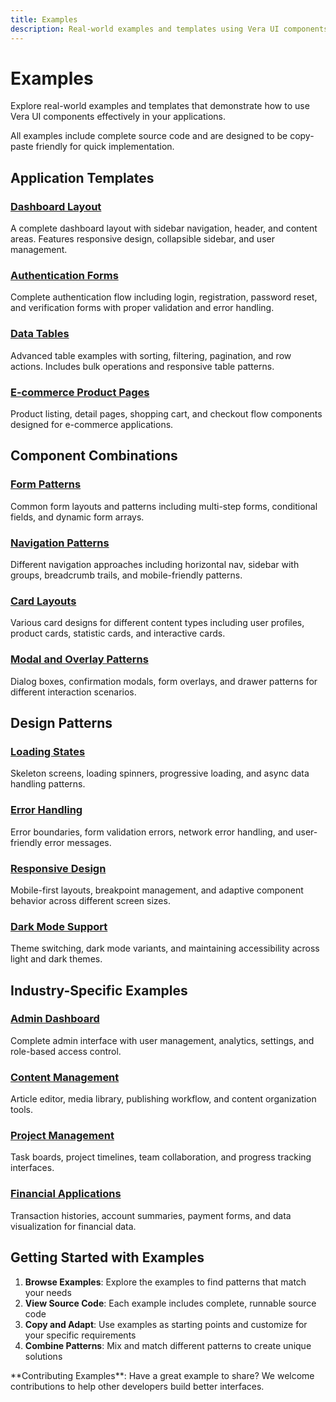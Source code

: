 ```yaml
---
title: Examples
description: Real-world examples and templates using Vera UI components
---
```



# Examples

Explore real-world examples and templates that demonstrate how to use Vera UI components effectively in your applications.

<Callout type="info">
  All examples include complete source code and are designed to be copy-paste friendly for quick implementation.
</Callout>

## Application Templates

### [Dashboard Layout](/docs/examples/dashboard-layout)
A complete dashboard layout with sidebar navigation, header, and content areas. Features responsive design, collapsible sidebar, and user management.

### [Authentication Forms](/docs/examples/auth-forms)  
Complete authentication flow including login, registration, password reset, and verification forms with proper validation and error handling.

### [Data Tables](/docs/examples/data-tables)
Advanced table examples with sorting, filtering, pagination, and row actions. Includes bulk operations and responsive table patterns.

### [E-commerce Product Pages](/docs/examples/ecommerce)
Product listing, detail pages, shopping cart, and checkout flow components designed for e-commerce applications.

## Component Combinations

### [Form Patterns](/docs/examples/form-patterns)
Common form layouts and patterns including multi-step forms, conditional fields, and dynamic form arrays.

### [Navigation Patterns](/docs/examples/navigation-patterns)
Different navigation approaches including horizontal nav, sidebar with groups, breadcrumb trails, and mobile-friendly patterns.

### [Card Layouts](/docs/examples/card-layouts)
Various card designs for different content types including user profiles, product cards, statistic cards, and interactive cards.

### [Modal and Overlay Patterns](/docs/examples/overlay-patterns)
Dialog boxes, confirmation modals, form overlays, and drawer patterns for different interaction scenarios.

## Design Patterns

### [Loading States](/docs/examples/loading-states)
Skeleton screens, loading spinners, progressive loading, and async data handling patterns.

### [Error Handling](/docs/examples/error-handling)
Error boundaries, form validation errors, network error handling, and user-friendly error messages.

### [Responsive Design](/docs/examples/responsive-design)
Mobile-first layouts, breakpoint management, and adaptive component behavior across different screen sizes.

### [Dark Mode Support](/docs/examples/dark-mode)
Theme switching, dark mode variants, and maintaining accessibility across light and dark themes.

## Industry-Specific Examples

### [Admin Dashboard](/docs/examples/admin-dashboard)
Complete admin interface with user management, analytics, settings, and role-based access control.

### [Content Management](/docs/examples/cms)
Article editor, media library, publishing workflow, and content organization tools.

### [Project Management](/docs/examples/project-management)
Task boards, project timelines, team collaboration, and progress tracking interfaces.

### [Financial Applications](/docs/examples/financial)
Transaction histories, account summaries, payment forms, and data visualization for financial data.

## Getting Started with Examples

1. **Browse Examples**: Explore the examples to find patterns that match your needs
2. **View Source Code**: Each example includes complete, runnable source code
3. **Copy and Adapt**: Use examples as starting points and customize for your specific requirements
4. **Combine Patterns**: Mix and match different patterns to create unique solutions

<Callout type="success">
  **Contributing Examples**: Have a great example to share? We welcome contributions to help other developers build better interfaces.
</Callout>

